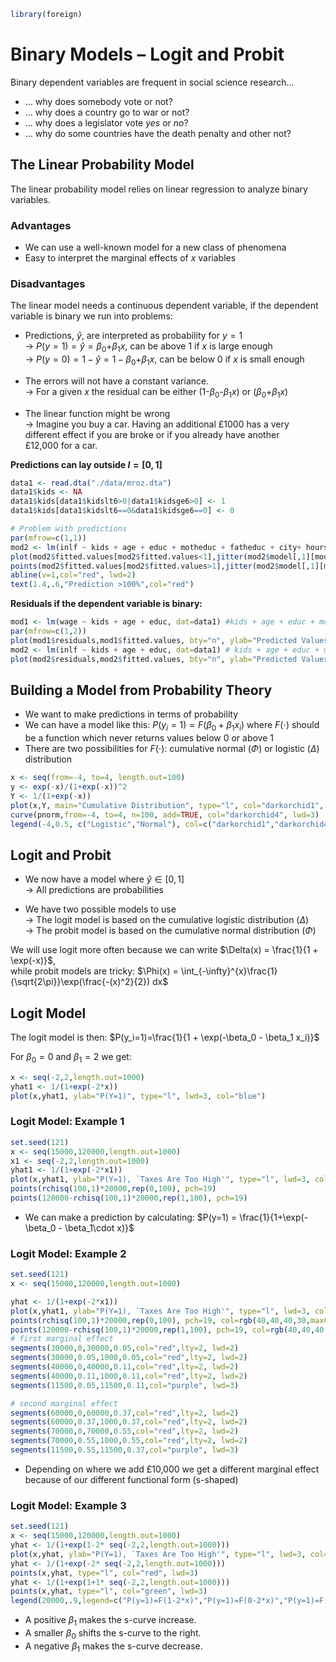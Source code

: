 ```r
library(foreign)
```

# Binary Models – Logit and Probit

Binary dependent variables are frequent in social science research...

-   ... why does somebody vote or not?
-   ... why does a country go to war or not?
-   ... why does a legislator vote *yes* or *no*?
-   ... why do some countries have the death penalty and other not?

## The Linear Probability Model

The linear probability model relies on linear regression to analyze binary variables. 

\begin{eqnarray}
y_i & = & \beta_0 + \beta_1 \cdot x_{1i} + \beta_2 \cdot x_{2i}+ ... + \beta_k \cdot x_{ki} + \varepsilon_{i}\\
Pr(y_i=1|x_1, x_2, ...) & = & \beta_0 + \beta_1 \cdot x_{1i} + \beta_2 \cdot x_{2i}+ ... + \beta_k \cdot x_{ki} \\
\end{eqnarray}

### Advantages

-   We can use a well-known model for a new class of phenomena
-   Easy to interpret the marginal effects of $x$ variables

### Disadvantages

The linear model needs a continuous dependent variable, if the dependent variable is binary we
run into problems:

-   Predictions, $\hat y$, are interpreted as probability for $y=1$\
    [$\rightarrow$ $P(y=1) = \hat y = \beta_0$+$\beta_1 x$, can be above
    1 if $x$ is large enough]{}\
    [$\rightarrow$ $P(y=0) = 1- \hat y = 1 - \beta_0$+$\beta_1 x$, can
    be below 0 if $x$ is small enough]{}

-   The errors will not have a constant variance.\
    [$\rightarrow$ For a given $x$ the residual can be either
    (1-$\beta_0$-$\beta_1 x$) or ($\beta_0$+$\beta_1 x$)]{}

-   The linear function might be wrong\
    [$\rightarrow$ Imagine you buy a car. Having an additional £1000 has
    a very different effect if you are broke or if you already have
    another £12,000 for a car.]{}

**Predictions can lay outside $I=[0,1]$**

```r
data1 <- read.dta("./data/mroz.dta")
data1$kids <- NA
data1$kids[data1$kidslt6>0|data1$kidsge6>0] <- 1
data1$kids[data1$kidslt6==0&data1$kidsge6==0] <- 0

# Problem with predictions
par(mfrow=c(1,1))
mod2 <- lm(inlf ~ kids + age + educ + motheduc + fatheduc + city+ hours, data=data1)
plot(mod2$fitted.values[mod2$fitted.values<1],jitter(mod2$model[,1][mod2$fitted.values<1],factor=0.12), bty="n", ylab="Actual Values", xlab="Predicted Values", pch=19, col=rgb(0,0,255,100,maxColorValue=255), main="Binary Dependent Variable", xlim=c(0,2), ylim=c(0,1))
points(mod2$fitted.values[mod2$fitted.values>1],jitter(mod2$model[,1][mod2$fitted.values>1]), col=rgb(255,0,0,100,maxColorValue=255), pch=19)
abline(v=1,col="red", lwd=2)
text(1.4,.6,"Prediction >100%",col="red")
```

**Residuals if the dependent variable is binary:**

```r
mod1 <- lm(wage ~ kids + age + educ, dat=data1) #kids + age + educ + motheduc + fatheduc + city+ hours
par(mfrow=c(1,2))
plot(mod1$residuals,mod1$fitted.values, bty="n", ylab="Predicted Values", xlab="Residuals", pch=19, col=rgb(0,0,255,100,maxColorValue=255), main="Continuous Dependent Variable")
mod2 <- lm(inlf ~ kids + age + educ, dat=data1) # kids + age + educ + motheduc + fatheduc + city+ hours
plot(mod2$residuals,mod2$fitted.values, bty="n", ylab="Predicted Values", xlab="Residuals", pch=19, col=rgb(0,0,255,100,maxColorValue=255), main="Binary Dependent Variable")
```

## Building a Model from Probability Theory

- We want to make predictions in terms of probability
- We can have a model like this: $P(y_i=1)={F(\beta_0 + \beta_1 x_i)}$ where $F(\cdot)$ should be a function which never returns values below 0 or above 1
- There are two possibilities for $F(\cdot)$: cumulative normal ($\Phi$) or logistic ($\Delta$) distribution

```r
x <- seq(from=-4, to=4, length.out=100)
y <- exp(-x)/(1+exp(-x))^2
Y <- 1/(1+exp(-x))
plot(x,Y, main="Cumulative Distribution", type="l", col="darkorchid1", lwd=3, xlab=expression(paste(beta[0],"+",beta[1], "X")))
curve(pnorm,from=-4, to=4, n=100, add=TRUE, col="darkorchid4", lwd=3)
legend(-4,0.5, c("Logistic","Normal"), col=c("darkorchid1","darkorchid4"), lty = c(1,1),bty = "n", lwd=c(3,3))
```

## Logit and Probit

-   We now have a model where $\hat y \in [0,1]$\
    $\rightarrow$ All predictions are probabilities

-   We have two possible models to use\
    [$\rightarrow$ The logit model is based on the cumulative
    logistic distribution ($\Delta$)]{}\
    [$\rightarrow$ The probit model is based on the cumulative normal
    distribution ($\Phi$)]{}

We will use logit more often because we can write
$\Delta(x) = \frac{1}{1 + \exp(-x)}$,\
while probit models are tricky:
$\Phi(x) = \int_{-\infty}^{x}\frac{1}{\sqrt{2\pi}}\exp(\frac{-(x)^2}{2}) dx$

## Logit Model

The logit model is then:
$P(y_i=1)=\frac{1}{1 + \exp(-\beta_0 - \beta_1 x_i)}$

For $\beta_0 = 0$ and $\beta_1=2$ we get:

```r
x <- seq(-2,2,length.out=1000)
yhat1 <- 1/(1+exp(-2*x))
plot(x,yhat1, ylab="P(Y=1)", type="l", lwd=3, col="blue")
```

### Logit Model: Example 1

```r
set.seed(121)
x <- seq(15000,120000,length.out=1000)
x1 <- seq(-2,2,length.out=1000)
yhat1 <- 1/(1+exp(-2*x1))
plot(x,yhat1, ylab="P(Y=1), `Taxes Are Too High'", type="l", lwd=3, col="blue", xlab="Income in GBP", bty="n")
points(rchisq(100,1)*20000,rep(0,100), pch=19)
points(120000-rchisq(100,1)*20000,rep(1,100), pch=19)
```

-   We can make a prediction by calculating:
    $P(y=1) = \frac{1}{1+\exp(-\beta_0 - \beta_1\cdot x)}$

### Logit Model: Example 2

```r
set.seed(121)
x <- seq(15000,120000,length.out=1000)

yhat <- 1/(1+exp(-2*x1))
plot(x,yhat1, ylab="P(Y=1), `Taxes Are Too High'", type="l", lwd=3, col="blue", xlab="Income in GBP", bty="n")
points(rchisq(100,1)*20000,rep(0,100), pch=19, col=rgb(40,40,40,30,maxColorValue=255))
points(120000-rchisq(100,1)*20000,rep(1,100), pch=19, col=rgb(40,40,40,30,maxColorValue=255))
# first marginal effect
segments(30000,0,30000,0.05,col="red",lty=2, lwd=2)
segments(30000,0.05,1000,0.05,col="red",lty=2, lwd=2)
segments(40000,0,40000,0.11,col="red",lty=2, lwd=2)
segments(40000,0.11,1000,0.11,col="red",lty=2, lwd=2)
segments(11500,0.05,11500,0.11,col="purple", lwd=3)

# second marginal effect
segments(60000,0,60000,0.37,col="red",lty=2, lwd=2)
segments(60000,0.37,1000,0.37,col="red",lty=2, lwd=2)
segments(70000,0,70000,0.55,col="red",lty=2, lwd=2)
segments(70000,0.55,1000,0.55,col="red",lty=2, lwd=2)
segments(11500,0.55,11500,0.37,col="purple", lwd=3)
```

- Depending on where we add £10,000 we get a different marginal effect because of our different functional form (s-shaped)

### Logit Model: Example 3

```r
set.seed(121)
x <- seq(15000,120000,length.out=1000)
yhat <- 1/(1+exp(1-2* seq(-2,2,length.out=1000)))
plot(x,yhat, ylab="P(Y=1), `Taxes Are Too High'", type="l", lwd=3, col="blue", xlab="Income in GBP", bty="n", ylim=c(0,1))
yhat <- 1/(1+exp(-2* seq(-2,2,length.out=1000)))
points(x,yhat, type="l", col="red", lwd=3)
yhat <- 1/(1+exp(1+1* seq(-2,2,length.out=1000)))
points(x,yhat, type="l", col="green", lwd=3)
legend(20000,.9,legend=c("P(y=1)=F(1-2*x)","P(y=1)=F(0-2*x)","P(y=1)=F(1-1*x)"), col=c("red","blue","green"), lwd=c(3,3,3), bty="n")
```

- A positive $\beta_1$ makes the s-curve increase.
- A smaller $\beta_0$ shifts the s-curve to the right.
- A negative $\beta_1$ makes the s-curve decrease.


